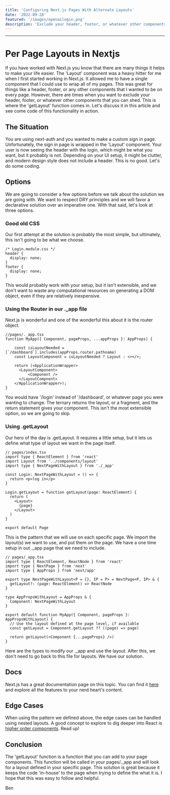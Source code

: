 ```yaml
---
title: 'Configuring Next.js Pages With Alternate Layouts'
date: '2022-09-28'
featured: '/images/openailogin.png'
description: 'Exclude your header, footer, or whatever other components that you can shed.'
---
```


---

# Per Page Layouts in Nextjs

If you have worked with Next.js you know that there are many things it helps to make your life easier. The 'Layout' component was a heavy hitter for me when I first started working in Next.js. It allowed me to have a single component that I could use to wrap all of my pages. This was great for things like a header, footer, or any other components that I wanted to be on every page. However, there are times when you want to exclude your header, footer, or whatever other components that you can shed. This is where the 'getLayout' function comes in. Let's discuss it in this article and see come code of this functionality in action.

## The Situation

You are using next-auth and you wanted to make a custom sign in page. Unfortunately, the sign in page is wrapped in the 'Layout' component. Your user is now seeing the header with the login, which might be what you want, but it probably is not. Depending on your UI setup, it might be clutter, and modern design style does not include a header. This is no good. Let's do some coding.

## Options

We are going to consider a few options before we talk about the solution we are going with. We want to respect DRY principles and we will favor a declarative solution over an imperative one. With that said, let's look at three options.

### Good old CSS

Our first attempt at the solution is probably the most simple, but ultimately, this isn't going to be what we choose.

```
/* Login.module.css */
header {
  display: none;
}
footer {
  display: none;
}
```

This would probably work with your setup, but it isn't extensible, and we don't want to waste any computational resources on generating a DOM object, even if they are relatively inexpensive.

### Using the Router in our .\_app file

Next.js is wonderful and one of the wonderful this about it is the router object.

```
//pages/._app.tsx
function MyApp({ Component, pageProps, ...appProps }: AppProps) {

    const isLayoutNeeded = [`/dashboard`].includes(appProps.router.pathname)
    const LayoutComponent = isLayoutNeeded ? Layout : <></>;

    return (<ApplicationWrapper>
      <LayoutComponent>
          <Component />
      </LayoutCompnent>
    </ApplicationWrapper>);
}
```

You would have '/login' instead of '/dashboard', or whatever page you were wanting to change. The ternary returns the layout, or a fragment, and the return statement gives your component. This isn't the most extensible option, so we are going to skip.

### Using .getLayout

Our hero of the day is .getLayout. It requires a little setup, but it lets us define what type of layout we want in the page itself.

```
// pages/index.tsx
import type { ReactElement } from 'react'
import Layout from '../components/layout'
import type { NextPageWithLayout } from './_app'

const Login: NextPageWithLayout = () => {
  return <p>log in</p>
}

Login.getLayout = function getLayout(page: ReactElement) {
  return (
    <Layout>
      {page}
    </Layout>
  )
}

export default Page
```

This is the pattern that we will use on each specific page. We import the layout(s) we want to use, and put them on the page. We have a one time setup in out .\_app page that we need to include.

```
// pages/_app.tsx
import type { ReactElement, ReactNode } from 'react'
import type { NextPage } from 'next'
import type { AppProps } from 'next/app'

export type NextPageWithLayout<P = {}, IP = P> = NextPage<P, IP> & {
  getLayout?: (page: ReactElement) => ReactNode
}

type AppPropsWithLayout = AppProps & {
  Component: NextPageWithLayout
}

export default function MyApp({ Component, pageProps }: AppPropsWithLayout) {
  // Use the layout defined at the page level, if available
  const getLayout = Component.getLayout ?? ((page) => page)

  return getLayout(<Component {...pageProps} />)
}
```

Here are the types to modify our .\_app and use the layout. After this, we don't need to go back to this file for layouts. We have our solution.

## Docs

Next.js has a great documentation page on this topic. You can find it [here](https://nextjs.org/docs/basic-features/layouts#per-page-layouts) and explore all the features to your nerd heart's content.

## Edge Cases

When using the pattern we defined above, the edge cases can be handled using nested layouts. A good concept to explore to dig deeper into React is [higher order components](https://reactjs.org/docs/higher-order-components.html). Read up!

## Conclusion

The 'getLayout' function is a function that you can add to your page components. This function will be called in your pages/.\_app and will look for a layout defined in your specific page. This solution is great because it keeps the code 'in-house' to the page when trying to define the what it is. I hope that this was easy to follow and helpful.

Ben
